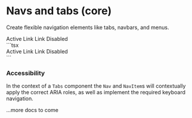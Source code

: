 
# Navs and tabs (core)

<p class="lead">
  Create flexible navigation elements like tabs, navbars, and menus.
</p>

<div class="row gy-5 pt-3">

  <Example title="Basic example">
    <Example.Preview>
      <Nav activeKey="#">
        <NavItem href="#">Active</NavItem>
        <NavItem eventKey="link-1">Link</NavItem>
        <NavItem eventKey="link-2">Link</NavItem>
        <NavItem eventKey="disabled" disabled>Disabled</NavItem>
      </Nav>
    </Example.Preview>
    <Example.Code>
      ```tsx
      <Nav activeKey="#">
        <NavItem href="#">Active</NavItem>
        <NavItem eventKey="link-1">Link</NavItem>
        <NavItem eventKey="link-2">Link</NavItem>
        <NavItem eventKey="disabled" disabled>Disabled</NavItem>
      </Nav>
      ```
    </Example.Code>
  </Example>

</div>

### Accessibility

In the context of a `Tabs` component the `Nav` and `NavItem`s will contextually
apply the correct ARIA roles, as well as implement the required keyboard navigation.


...more docs to come
